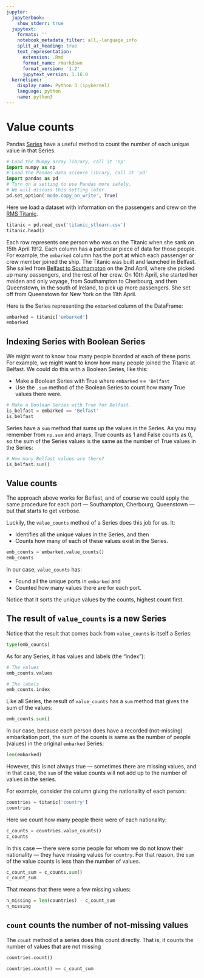 ```yaml
---
jupyter:
  jupyterbook:
    show_stderr: true
  jupytext:
    formats: ''
    notebook_metadata_filter: all,-language_info
    split_at_heading: true
    text_representation:
      extension: .Rmd
      format_name: rmarkdown
      format_version: '1.2'
      jupytext_version: 1.16.0
  kernelspec:
    display_name: Python 3 (ipykernel)
    language: python
    name: python3
---
```


# Value counts

Pandas [Series](series_like_arrays) have a useful method to count the number of each unique value in that Series.

```python
# Load the Numpy array library, call it 'np'
import numpy as np
# Load the Pandas data science library, call it 'pd'
import pandas as pd
# Turn on a setting to use Pandas more safely.
# We will discuss this setting later.
pd.set_option('mode.copy_on_write', True)
```

Here we load a dataset with information on the passengers and crew on the [RMS
Titanic](https://en.wikipedia.org/wiki/Titanic).

```python
titanic = pd.read_csv('titanic_stlearn.csv')
titanic.head()
```

Each row represents one person who was on the Titanic when she sank on 15th
April 1912.  Each column has a particular piece of data for those people.  For
example, the `embarked` column has the port at which each passenger or crew
member joined the ship.   The Titanic was built and launched in Belfast.  She
sailed from [Belfast to
Southampton](https://www.encyclopedia-titanica.org/titanic-voyage-belfast-southampton-april-2nd.html)
on the 2nd April, where she picked up many passengers, and the rest of her
crew.  On 10th April, she started her maiden and only voyage, from Southampton
to Cherbourg, and then Queenstown, in the south of Ireland, to pick up more
passengers.  She set off from Queenstown for New York on the 11th April.

Here is the Series representing the `embarked` column of the DataFrame:

```python
embarked = titanic['embarked']
embarked
```

## Indexing Series with Boolean Series

We might want to know how many people boarded at each of these ports.  For
example, we might want to know how many people joined the Titanic at Belfast.
We could do this with a Boolean Series, like this:

* Make a Boolean Series with True where `embarked` == `'Belfast`
* Use the `.sum` method of the Boolean Series to count how many True values
  there were.

```python
# Make a Boolean Series with True for Belfast.
is_belfast = embarked == 'Belfast'
is_belfast
```

Series have a `sum` method that sums up the values in the Series.  As you may remember from `np.sum` and arrays, True counts as 1 and False counts as 0, so the sum of the Series values is the same as the number of True values in the Series:

```python
# How many Belfast values are there?
is_belfast.sum()
```

## Value counts

The approach above works for Belfast, and of course we could apply the same
procedure for each port — Southampton, Cherbourg, Queenstown — but that starts to get verbose.

Luckily, the `value_counts` method of a Series does this job for us.  It:

* Identifies all the unique values in the Series, and then
* Counts how many of each of these values exist in the Series.

```python
emb_counts = embarked.value_counts()
emb_counts
```

In our case, `value_counts` has:

* Found all the unique ports in `embarked` and
* Counted how many values there are for each port.

Notice that it sorts the unique values by the counts, highest count first.

## The result of `value_counts` is a new Series

Notice that the result that comes back from `value_counts` is itself a Series:

```python
type(emb_counts)
```

As for any Series, it has values and labels (the "index"):

```python
# The values
emb_counts.values
```

```python
# The labels
emb_counts.index
```

Like all Series, the result of `value_counts` has a `sum` method that gives the sum of the values:

```python
emb_counts.sum()
```

In our case, because each person does have a recorded (not-missing) embarkation port, the sum of the counts is same as the number of people (values) in the original `embarked` Series:

```python
len(embarked)
```

However, this is not always true — sometimes there are missing values, and in that case, the `sum` of the value counts will not add up to the number of values in the series.

For example, consider the column giving the nationality of each person:

```python
countries = titanic['country']
countries
```

Here we count how many people there were of each nationality:

```python
c_counts = countries.value_counts()
c_counts
```

In this case — there were some people for whom we do not know their nationality — they have missing values for `country`.   For that reason, the `sum` of the value counts is less than the number of values.

```python
c_count_sum = c_counts.sum()
c_count_sum
```

That means that there were a few missing values:

```python
n_missing = len(countries) - c_count_sum
n_missing
```

## `count` counts the number of not-missing values

The `count` method of a series does this count directly.  That is, it counts the number of values that are not missing

```python
countries.count()
```

```python
countries.count() == c_count_sum
```
